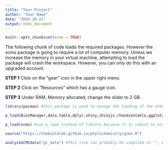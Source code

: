 ```yaml
---
title: "Your Project"
author: "Your Name"
date: "2024-10-11"
output: html_document
---
```


```r
knitr::opts_chunk$set(echo = TRUE)
```

The following chunk of code loads the required packages. However the xcms package is going to require a lot of computer memory. Unless we increase the memory in your virtual machine, attempting to load the package will crash the workspace. However, you can only do this with an upgraded account.

**STEP 1** Click on the "gear" icon in the upper right menu.

**STEP 2** Click on "Resources" which has a gauge icon.

**STEP 3** Under RAM, Memory allocated, change the slider to 2 GB.

```r
library(pacman) #this package is used to manage the loading of the other packages

p_load(BiocManager,data.table,dplyr,shiny,shinyjs,rhandsontable,ggplot2,readr,DT,tidyr)

p_load(xcms) #use p_load instead of library because it is robust to xcms being in Bioconductor. This is the line that will crash when using the free account in Posit Cloud.
```

```r
source("https://thebustalab.github.io/phylochemistry/gcms.R") 
```

```r
analyzeGCMSdata("gc_data") #This line can probably be simplied to "", but it need to be checked.
```

